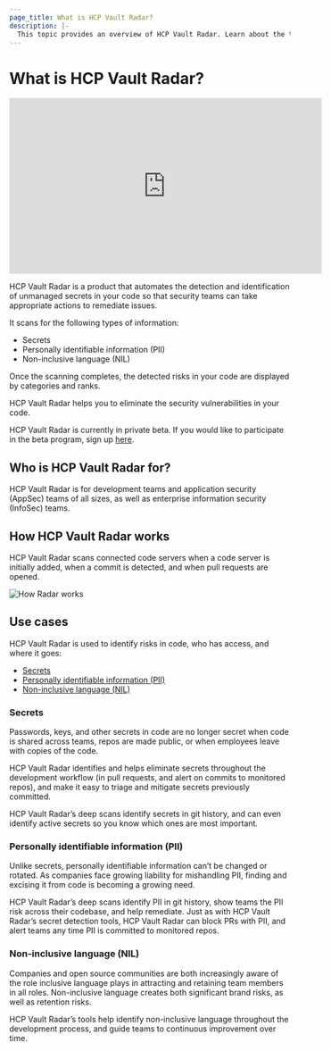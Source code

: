 ```yaml
---
page_title: What is HCP Vault Radar?
description: |-
  This topic provides an overview of HCP Vault Radar. Learn about the targeted use-case and how it works.
---
```


# What is HCP Vault Radar?

<iframe
  src="https://www.youtube.com/embed/7CoZo6ucr00"
  frameborder="0"
  allowfullscreen="true"
  width="560"
  height="315"
></iframe>

HCP Vault Radar is a product that automates the detection and identification of unmanaged secrets in your code so that security teams can take appropriate actions to remediate issues.

It scans for the following types of information:

- Secrets
- Personally identifiable information (PII)
- Non-inclusive language (NIL)

Once the scanning completes, the detected risks in your code are displayed by categories and ranks.

HCP Vault Radar helps you to eliminate the security vulnerabilities in your code.

<Note title="Beta program">

HCP Vault Radar is currently in private beta. If you would like to participate in the beta program, sign up [here](https://hashicorp.sjc1.qualtrics.com/jfe/form/SV_80uHYqXIVrWuVVk).

</Note>

## Who is HCP Vault Radar for?

HCP Vault Radar is for development teams and application security (AppSec) teams of all sizes, as well as enterprise information security (InfoSec) teams.

## How HCP Vault Radar works

HCP Vault Radar scans connected code servers when a code server is initially added, when a commit is detected, and when pull requests are opened.

![How Radar works](/img/docs/vault-radar/how-radar-works.png)

## Use cases
HCP Vault Radar is used to identify risks in code, who has access, and where it goes:

- [Secrets](#secrets)
- [Personally identifiable information (PII)](#personal-identifiable-information)
- [Non-inclusive language (NIL)](#non-inclusive-language)

### Secrets

Passwords, keys, and other secrets in code are no longer secret when code is shared across teams, repos are made public, or when employees leave with copies of the code.

HCP Vault Radar identifies and helps eliminate secrets throughout the development workflow (in pull requests, and alert on commits to monitored repos), and make it easy to triage and mitigate secrets previously committed.

HCP Vault Radar’s deep scans identify secrets in git history, and can even identify active secrets so you know which ones are most important.

### Personally identifiable information (PII)

Unlike secrets, personally identifiable information can’t be changed or rotated. As companies face growing liability for mishandling PII, finding and excising it from code is becoming a growing need.

HCP Vault Radar’s deep scans identify PII in git history, show teams the PII risk across their codebase, and help remediate. Just as with HCP Vault Radar’s secret detection tools, HCP Vault Radar can block PRs with PII, and alert teams any time PII is committed to monitored repos.

### Non-inclusive language (NIL)

Companies and open source communities are both increasingly aware of the role inclusive language plays in attracting and retaining team members in all roles. Non-inclusive language creates both significant brand risks, as well as retention risks.

HCP Vault Radar’s tools help identify non-inclusive language throughout the development process, and guide teams to continuous improvement over time.

